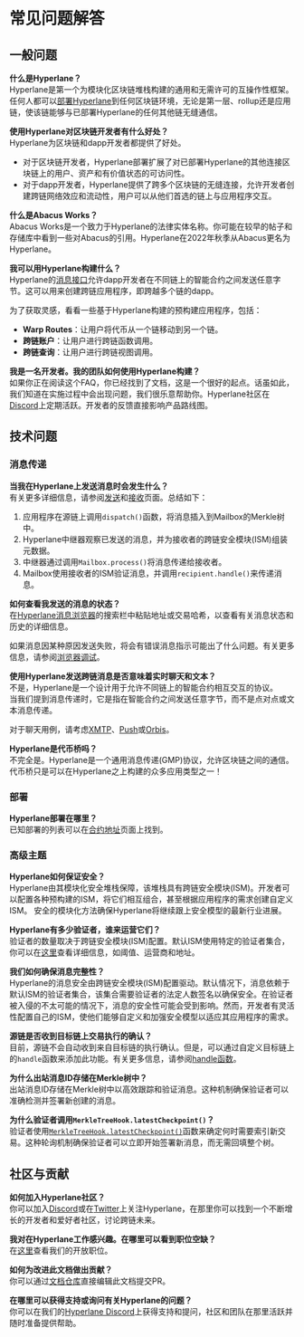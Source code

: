 # 常见问题解答

## 一般问题

**什么是Hyperlane？**  
Hyperlane是第一个为模块化区块链堆栈构建的通用和无需许可的互操作性框架。任何人都可以[部署Hyperlane](./deploy-hyperlane.mdx)到任何区块链环境，无论是第一层、rollup还是应用链，使该链能够与已部署Hyperlane的任何其他链无缝通信。

**使用Hyperlane对区块链开发者有什么好处？**  
Hyperlane为区块链和dapp开发者都提供了好处。

- 对于区块链开发者，Hyperlane部署扩展了对已部署Hyperlane的其他连接区块链上的用户、资产和有价值状态的可访问性。
- 对于dapp开发者，Hyperlane提供了跨多个区块链的无缝连接，允许开发者创建跨链网络效应和流动性，用户可以从他们首选的链上与应用程序交互。

**什么是Abacus Works？**  
Abacus Works是一个致力于Hyperlane的法律实体名称。你可能在较早的帖子和存储库中看到一些对Abacus的引用。Hyperlane在2022年秋季从Abacus更名为Hyperlane。

**我可以用Hyperlane构建什么？**  
Hyperlane的[消息接口](./protocol/mailbox.mdx)允许dapp开发者在不同链上的智能合约之间发送任意字节。这可以用来创建跨链应用程序，即跨越多个链的dapp。

为了获取灵感，看看一些基于Hyperlane构建的预构建应用程序，包括：

- **Warp Routes**：让用户将代币从一个链移动到另一个链。
- **跨链账户**：让用户进行跨链函数调用。
- **跨链查询**：让用户进行跨链视图调用。

**我是一名开发者。我的团队如何使用Hyperlane构建？**  
如果你正在阅读这个FAQ，你已经找到了文档，这是一个很好的起点。话虽如此，我们知道在实施过程中会出现问题，我们很乐意帮助你。Hyperlane社区在[Discord](https://discord.gg/hyperlane)上定期活跃。开发者的反馈直接影响产品路线图。

## 技术问题

### 消息传递

**当我在Hyperlane上发送消息时会发生什么？**  
有关更多详细信息，请参阅[发送](../reference/messaging/send)和[接收](../reference/messaging/receive)页面。总结如下：

1. 应用程序在源链上调用`dispatch()`函数，将消息插入到Mailbox的Merkle树中。
2. Hyperlane中继器观察已发送的消息，并为接收者的跨链安全模块(ISM)组装元数据。
3. 中继器通过调用`Mailbox.process()`将消息传递给接收者。
4. Mailbox使用接收者的ISM验证消息，并调用`recipient.handle()`来传递消息。

**如何查看我发送的消息的状态？**  
在[Hyperlane消息浏览器](https://explorer.hyperlane.xyz/)的搜索栏中粘贴地址或交易哈希，以查看有关消息状态和历史的详细信息。

如果消息因某种原因发送失败，将会有错误消息指示可能出了什么问题。有关更多信息，请参阅[浏览器调试](/docs/guides/explorer/explorer-debugging.mdx)。

**使用Hyperlane发送跨链消息是否意味着实时聊天和文本？**  
不是，Hyperlane是一个设计用于允许不同链上的智能合约相互交互的协议。  
当我们提到消息传递时，它是指在智能合约之间发送任意字节，而不是点对点或文本消息传递。

对于聊天用例，请考虑[XMTP](https://xmtp.org/)、[Push](https://push.org/)或[Orbis](https://useorbis.com/)。

**Hyperlane是代币桥吗？**  
不完全是。Hyperlane是一个通用消息传递(GMP)协议，允许区块链之间的通信。代币桥只是可以在Hyperlane之上构建的众多应用类型之一！

### 部署

**Hyperlane部署在哪里？**  
已知部署的列表可以在[合约地址](./reference/addresses/mailbox-addresses.mdx)页面上找到。

### 高级主题

**Hyperlane如何保证安全？**  
Hyperlane由其模块化安全堆栈保障，该堆栈具有跨链安全模块(ISM)。开发者可以配置各种预构建的ISM，将它们相互组合，甚至根据应用程序的需求创建自定义ISM。
安全的模块化方法确保Hyperlane将继续跟上安全模型的最新行业进展。

**Hyperlane有多少验证者，谁来运营它们？**  
验证者的数量取决于跨链安全模块(ISM)配置。默认ISM使用特定的验证者集合，你可以在[这里](../reference/default-ism-validators)查看详细信息，如阈值、运营商和地址。

**我们如何确保消息完整性？**  
Hyperlane的消息安全由跨链安全模块(ISM)配置驱动。默认情况下，消息依赖于默认ISM的验证者集合，该集合需要验证者的法定人数签名以确保安全。在验证者被入侵的不太可能的情况下，消息的安全性可能会受到影响。然而，开发者有灵活性配置自己的ISM，使他们能够自定义和加强安全模型以适应其应用程序的需求。

**源链是否收到目标链上交易执行的确认？**  
目前，源链不会自动收到来自目标链的执行确认。但是，可以通过自定义目标链上的`handle`函数来添加此功能。有关更多信息，请参阅[handle函数](../reference/messaging/receive#handle)。

**为什么出站消息ID存储在Merkle树中？**  
出站消息ID存储在Merkle树中以高效跟踪和验证消息。这种机制确保验证者可以准确检测并签署新创建的消息。

**为什么验证者调用`MerkleTreeHook.latestCheckpoint()`？**  
验证者使用[`MerkleTreeHook.latestCheckpoint()`](https://github.com/hyperlane-xyz/hyperlane-monorepo/blob/5e9b8ba7ab0f54e92b3cf32806fae95eb23ad0f8/solidity/contracts/hooks/MerkleTreeHook.sol#L49)函数来确定何时需要索引新交易。这种轮询机制确保验证者可以立即开始签署新消息，而无需回填整个树。

## 社区与贡献

**如何加入Hyperlane社区？**  
你可以加入[Discord](https://discord.gg/hyperlane)或在[Twitter](https://x.com/hyperlane)上关注Hyperlane，在那里你可以找到一个不断增长的开发者和爱好者社区，讨论跨链未来。

**我对在Hyperlane工作感兴趣。在哪里可以看到职位空缺？**  
在[这里](https://jobs.lever.co/Hyperlane)查看我们的开放职位。

**如何为改进此文档做出贡献？**  
你可以通过[文档仓库](https://github.com/hyperlane-xyz/v3-docs)直接编辑此文档提交PR。

**在哪里可以获得支持或询问有关Hyperlane的问题？**  
你可以在我们的[Hyperlane Discord](https://discord.com/invite/hyperlane)上获得支持和提问，社区和团队在那里活跃并随时准备提供帮助。
